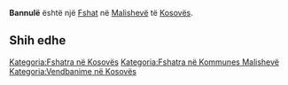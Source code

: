 {{Fshat në Kosovës
 | Emri                = Bannulë
| sqi_N_name = Bannulë
| sqi_N_FULL_NAME_RO = Bannulë
| sqi_N_FULL_NAME_ND_RO = Bannule
| sqi_N_SORT_NAME_RG = BANNULE
| sqi_N_FULL_NAME_RG = Bannulë
| sqi_N_FULL_NAME_ND_RG = Bannule
| sqi_V_name = Banduliq
| sqi_V_FULL_NAME_RO = Banduliq
| sqi_V_FULL_NAME_ND_RO = Banduliq
| sqi_V_SORT_NAME_RG = BANDULIQ
| sqi_V_FULL_NAME_RG = Banduliq
| sqi_V_FULL_NAME_ND_RG = Banduliq
| srp_N_name = Bandulić
| srp_N_FULL_NAME_RO = Bandulić
| srp_N_FULL_NAME_ND_RO = Bandulic
| srp_N_SORT_NAME_RG = BANDULIC
| srp_N_FULL_NAME_RG = Bandulić
| srp_N_FULL_NAME_ND_RG = Bandulic
| srp_NS_name = Бандулић
| srp_NS_FULL_NAME_RO = Бандулић
| srp_NS_FULL_NAME_ND_RO = Бандулић
| srp_NS_SORT_NAME_RG = БАНДУЛИЋ
| srp_NS_FULL_NAME_RG = Бандулић
| srp_NS_FULL_NAME_ND_RG = Бандулић
| srp_V_name = Bondulići
| srp_V_FULL_NAME_RO = Bondulići
| srp_V_FULL_NAME_ND_RO = Bondulici
| srp_V_SORT_NAME_RG = BONDULICI
| srp_V_FULL_NAME_RG = Bondulići
| srp_V_FULL_NAME_ND_RG = Bondulici

 | Emri (Rasa dhanore) = 
 | Figura              = 
 | Shteti              = Kosovo
 | Komuna              = Malishevë
 | Kodi postar         = 
 | Sipërfaqja          = 

 | Popullsia           = 

 | Regj. i popullsisë  = 
 | Dend. e popullsisë  = 
 | Faqja zyrtare       = 
 <!--- Koordinatat ----> 
 | Gjerësia            = 42.516389
 | Gjatësia            = 21.153333
 | Lartësia            = 
}}
'''Bannulë''' është një [[Fshat]] në [[Malishevë]] të [[Kosovës]].

<!-- == Gjeografia == -->
<!-- == Historia == -->
<!-- == Demografia == -->
== Shih edhe ==
{{Komuna Malishevë}}
{{Kosovo-Administrata-Cung}}

[[Kategoria:Fshatra në Kosovës]]
[[Kategoria:Fshatra në Kommunes Malishevë]]
[[Kategoria:Vendbanime në Kosovës]]